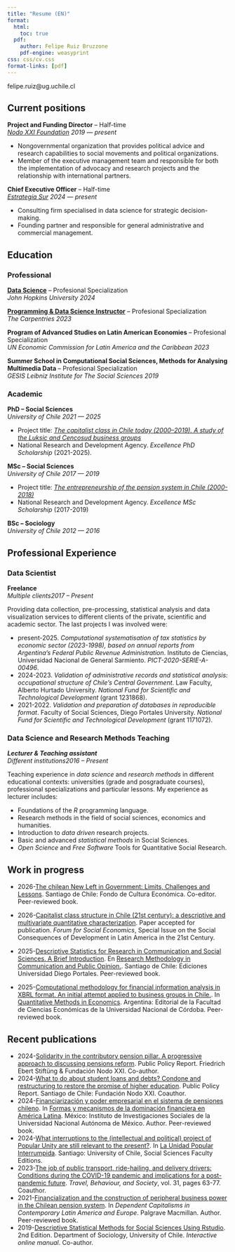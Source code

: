 ```yaml
---
title: "Resume (EN)"
format:
  html:
    toc: true
  pdf:
    author: Felipe Ruiz Bruzzone
    pdf-engine: weasyprint
css: css/cv.css
format-links: [pdf]
---
```


::: {.print-only .contact-block}
felipe.ruiz\@ug.uchile.cl
:::

## Current positions
**Project and Funding Director** -- Half-time <br> *[Nodo XXI Foundation](https://www.nodoxxi.cl/)* [*2019 --- present*]{.cvdate}

-   Nongovernmental organization that provides political advice and research capabilities to social movements and political organizations.
-   Member of the executive management team and responsible for both the implementation of advocacy and research projects and the relationship with international partners.

**Chief Executive Officer** -- Half-time <br> *[Estrategia Sur](https://estrategiasur.cl/)* [*2024 --- present*]{.cvdate}

-   Consulting firm specialised in data science for strategic decision-making.
-   Founding partner and responsible for general administrative and commercial management.

## Education

### Professional
**[Data Science](https://www.coursera.org/account/accomplishments/specialization/L53LGQM762N2)** -- Profesional Specialization <br> *John Hopkins University* [*2024*]{.cvdate}

**[Programming & Data Science Instructor](https://carpentries.org/instructors/)** -- Profesional Specialization <br> *The Carpentries* [*2023*]{.cvdate}

**Program of Advanced Studies on Latin American Economies** -- Profesional Specialization <br> *UN Economic Commission for Latin America and the Caribbean* [*2023*]{.cvdate}

**Summer School in Computational Social Sciences, Methods for Analysing Multimedia Data** -- Profesional Specialization <br> *GESIS Leibniz Institute for The Social Sciences* [*2019*]{.cvdate}

### Academic
**PhD -- Social Sciences** <br> *University of Chile* [*2021 --- 2025*]{.cvdate}

- Project title: [*The capitalist class in Chile today (2000–2019). A study of the Luksic and Cencosud business groups*](https://www.researchgate.net/publication/371500552_La_Clase_Capitalista_en_el_Chile_contemporaneo_1990-2020_un_estudio_basado_en_el_caso_de_los_grupos_economicos_Luksic_y_Cencosud_The_Capitalist_Class_in_Contemporary_Chile_1990-2020_A_study_based_on_t) 
-   National Research and Development Agency. *Excellence PhD Scholarship* (2021-2025).

**MSc -- Social Sciences** <br> *University of Chile* [*2017 --- 2019*]{.cvdate}

- Project title: [*The entrepreneurship of the pension system in Chile (2000-2018)*](https://repositorio.uchile.cl/handle/2250/178848) 
-   National Research and Development Agency. *Excellence MSc Scholarship* (2017-2019)

**BSc -- Sociology** <br> *University of Chile* [*2012 --- 2016*]{.cvdate}

## Professional Experience

### Data Scientist

**Freelance** <br> *Multiple clients*[*2017 -- Present*]{.cvdate}

Providing data collection, pre-processing, statistical analysis and data visualization services to different clients of the private, scientific and academic sector. The last projects I was involved were:

-   present-2025. *Computational systematisation of tax statistics by economic sector (2023-1998), based on annual reports from Argentina's Federal Public Revenue Administration*. Instituto de Ciencias, Universidad Nacional de General Sarmiento. *PICT-2020-SERIE-A-00496*.
-   2024-2023. *Validation of administrative records and statistical analysis: occupational structure of Chile’s Central Government*. Law Faculty, Alberto Hurtado University. *National Fund for Scientific and Technological Development* (grant 1231868).
-   2021-2022. *Validation and preparation of databases in reproducible format*.  Faculty of Social Sciences, Diego Portales University. *National Fund for Scientific and Technological Development* (grant 1171072).


### Data Science and Research Methods Teaching

***Lecturer & Teaching assistant***  <br> *Different institutions*[*2016 -- Present*]{.cvdate}

Teaching experience in *data science* and *research methods* in different educational contexts: universities (grade and posgraduate courses), professional specializations and particular lessons. My experience as lecturer includes:

-   Foundations of the *R* programming language.
-   Research methods in the field of social sciences, economics and humanities.
-   Introduction to *data driven* research projects.
-   Basic and advanced *statistical methods* in Social Sciences.
-   *Open Science* and *Free Software* Tools for Quantitative Social Research.

## Work in progress
- 2026-[The chilean New Left in Government: Limits, Challenges and Lessons](). Santiago de Chile: Fondo de Cultura Económica. Co-editor. Peer-reviewed book.

- 2026-[Capitalist class structure in Chile (21st century): a descriptive and multivariate quantitative characterization](https://www.tandfonline.com/journals/rfse20/about-this-journal#aims-and-scope). Paper accepted for publication. *Forum for Social Economics*, Special Issue on the Social Consequences of Development in Latin America in the 21st Century.

- 2025-[Descriptive Statistics for Research in Communication and Social Sciences. A Brief Introduction](). En [Research Methodology in Communication and Public Opinion.](). Santiago de Chile: Ediciones Universidad Diego Portales. Peer-reviewed book.

- 2025-[Computational methodology for financial information analysis in XBRL format. An initial attempt applied to business groups in Chile.](). In [Quantitative Methods in Economics](). Argentina: Editorial de la Facultad de Ciencias Económicas de la Universidad Nacional de Córdoba. Peer-reviewed book.

## Recent publications
- 2024-[Solidarity in the contributory pension pillar. A progressive approach to discussing pensions reform](https://library.fes.de/pdf-files/bueros/chile/21701.pdf). Public Policy Report. Friedrich Ebert Stiftüng & Fundación Nodo XXI. Co-author.
- 2024-[What to do about student loans and debts? Condone and restructuring to restore the promise of higher education](https://www.nodoxxi.cl/portada/2024/nodo-xxi-realiza-un-estudio-sobre-la-eficiencia-del-sistema-de-creditos-en-chile-y-el-impacto-del-proyecto-sobre-fin-al-cae-y-condonacion-de-deudas-estudiantiles/). Public Policy Report. Santiago de Chile: Fundación Nodo XXI. Coauthor.
- 2024-[Financiarización y poder empresarial en el sistema de pensiones chileno](). In [Formas y mecanismos de la dominación financiera en América Latina](https://www.iis.unam.mx/formas-y-mecanismos-de-la-dominacion-financiera-en-america-latina/). México: Instituto de Investigaciones Sociales de la Universidad Nacional Autónoma de México. Author.  Peer-reviewed book.
- 2024-[What interruptions to the (intellectual and political) project of Popular Unity are still relevant to the present?](). In [La Unidad Popular  Interrumpida](https://facso.uchile.cl/publicaciones/221189/la-unidad-popular-interrumpida). Santiago: University of Chile, Social Sciences Faculty Editions.
- 2023-[The job of public transport, ride-hailing, and delivery drivers: Conditions during the COVID-19 pandemic and implications for a post-pandemic future](https://doi.org/10.1016/j.tbs.2022.11.004). *Travel, Behaviour, and Society*, vol. 31, pages 63-77. Coauthor.
- 2021-[Financialization and the construction of peripheral business power in the Chilean pension system](https://doi.org/10.1007/978-3-030-71315-7). In *Dependent Capitalisms in Contemporary Latin America and Europe*. Palgrave Macmillan. Author.  Peer-reviewed book.
- 2019-[Descriptive Statistical Methods for Social Sciences Using Rstudio](https://bookdown.org/gboccardo/manual-ED-UCH/). 2nd Edition. Department of Sociology, University of Chile. *Interactive online manual*. Co-author.
